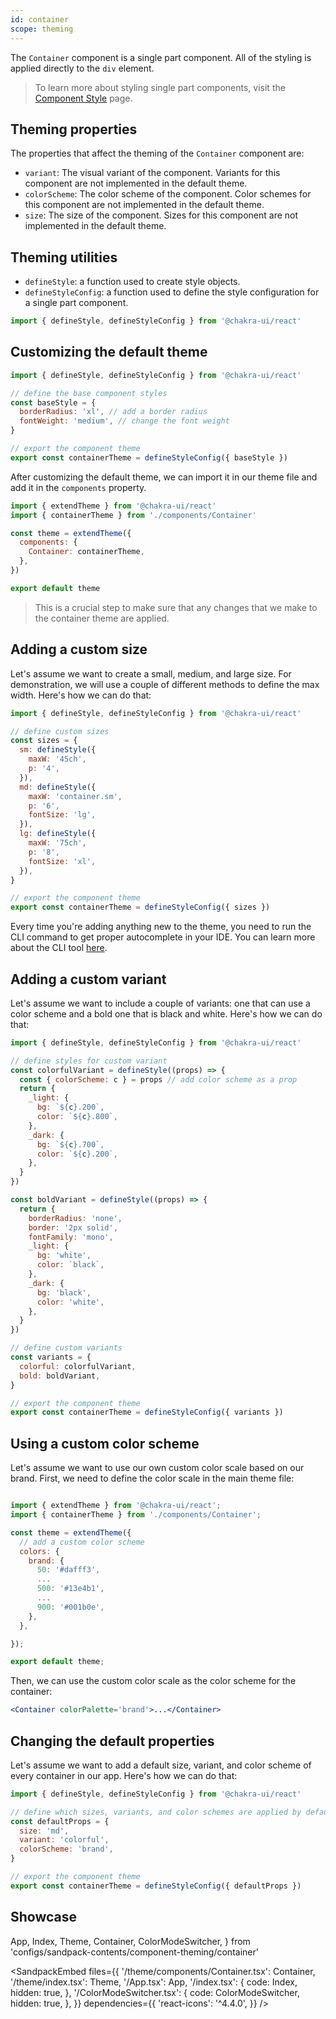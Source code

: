 ```yaml
---
id: container
scope: theming
---
```


The `Container` component is a single part component. All of the styling is
applied directly to the `div` element.

> To learn more about styling single part components, visit the
> [Component Style](/docs/styled-system/component-style#styling-single-part-components)
> page.

## Theming properties

The properties that affect the theming of the `Container` component are:

- `variant`: The visual variant of the component. Variants for this component
  are not implemented in the default theme.
- `colorScheme`: The color scheme of the component. Color schemes for this
  component are not implemented in the default theme.
- `size`: The size of the component. Sizes for this component are not
  implemented in the default theme.

## Theming utilities

- `defineStyle`: a function used to create style objects.
- `defineStyleConfig`: a function used to define the style configuration for a
  single part component.

```jsx live=false
import { defineStyle, defineStyleConfig } from '@chakra-ui/react'
```

## Customizing the default theme

```jsx live=false
import { defineStyle, defineStyleConfig } from '@chakra-ui/react'

// define the base component styles
const baseStyle = {
  borderRadius: 'xl', // add a border radius
  fontWeight: 'medium', // change the font weight
}

// export the component theme
export const containerTheme = defineStyleConfig({ baseStyle })
```

After customizing the default theme, we can import it in our theme file and add
it in the `components` property.

```jsx live=false
import { extendTheme } from '@chakra-ui/react'
import { containerTheme } from './components/Container'

const theme = extendTheme({
  components: {
    Container: containerTheme,
  },
})

export default theme
```

> This is a crucial step to make sure that any changes that we make to the
> container theme are applied.

## Adding a custom size

Let's assume we want to create a small, medium, and large size. For
demonstration, we will use a couple of different methods to define the max
width. Here's how we can do that:

```jsx live=false
import { defineStyle, defineStyleConfig } from '@chakra-ui/react'

// define custom sizes
const sizes = {
  sm: defineStyle({
    maxW: '45ch',
    p: '4',
  }),
  md: defineStyle({
    maxW: 'container.sm',
    p: '6',
    fontSize: 'lg',
  }),
  lg: defineStyle({
    maxW: '75ch',
    p: '8',
    fontSize: 'xl',
  }),
}

// export the component theme
export const containerTheme = defineStyleConfig({ sizes })
```

Every time you're adding anything new to the theme, you need to run the CLI
command to get proper autocomplete in your IDE. You can learn more about the CLI
tool [here](/docs/styled-system/cli).

## Adding a custom variant

Let's assume we want to include a couple of variants: one that can use a color
scheme and a bold one that is black and white. Here's how we can do that:

```jsx live=false
import { defineStyle, defineStyleConfig } from '@chakra-ui/react'

// define styles for custom variant
const colorfulVariant = defineStyle((props) => {
  const { colorScheme: c } = props // add color scheme as a prop
  return {
    _light: {
      bg: `${c}.200`,
      color: `${c}.800`,
    },
    _dark: {
      bg: `${c}.700`,
      color: `${c}.200`,
    },
  }
})

const boldVariant = defineStyle((props) => {
  return {
    borderRadius: 'none',
    border: '2px solid',
    fontFamily: 'mono',
    _light: {
      bg: 'white',
      color: `black`,
    },
    _dark: {
      bg: 'black',
      color: 'white',
    },
  }
})

// define custom variants
const variants = {
  colorful: colorfulVariant,
  bold: boldVariant,
}

// export the component theme
export const containerTheme = defineStyleConfig({ variants })
```

## Using a custom color scheme

Let's assume we want to use our own custom color scale based on our brand.
First, we need to define the color scale in the main theme file:

```jsx live=false

import { extendTheme } from '@chakra-ui/react';
import { containerTheme } from './components/Container';

const theme = extendTheme({
  // add a custom color scheme
  colors: {
    brand: {
      50: '#dafff3',
      ...
      500: '#13e4b1',
      ...
      900: '#001b0e',
    },
  },

});

export default theme;

```

Then, we can use the custom color scale as the color scheme for the container:

```jsx live=false
<Container colorPalette='brand'>...</Container>
```

## Changing the default properties

Let's assume we want to add a default size, variant, and color scheme of every
container in our app. Here's how we can do that:

```jsx live=false
import { defineStyle, defineStyleConfig } from '@chakra-ui/react'

// define which sizes, variants, and color schemes are applied by default
const defaultProps = {
  size: 'md',
  variant: 'colorful',
  colorScheme: 'brand',
}

// export the component theme
export const containerTheme = defineStyleConfig({ defaultProps })
```

## Showcase

  App,
  Index,
  Theme,
  Container,
  ColorModeSwitcher,
} from 'configs/sandpack-contents/component-theming/container'

<SandpackEmbed
  files={{
    '/theme/components/Container.tsx': Container,
    '/theme/index.tsx': Theme,
    '/App.tsx': App,
    '/index.tsx': {
      code: Index,
      hidden: true,
    },
    '/ColorModeSwitcher.tsx': {
      code: ColorModeSwitcher,
      hidden: true,
    },
  }}
  dependencies={{
    'react-icons': '^4.4.0',
  }}
/>
